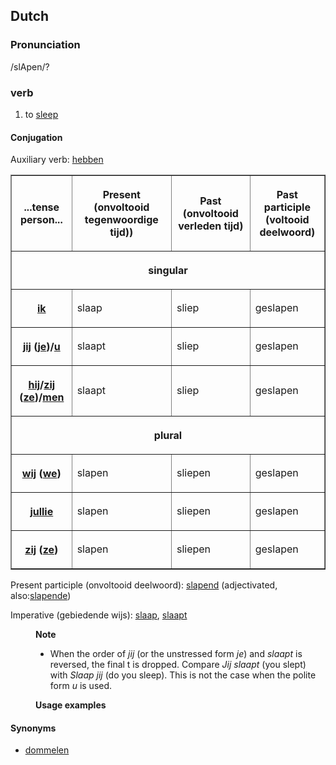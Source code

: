 ==Dutch==
===Pronunciation===
/slApen/?
===verb===
#to [[sleep]]
====Conjugation====

Auxiliary verb: [[hebben]]

<table border=1 cellspacing=0 cellpadding =2>
<tr><th>...tense<br>person...</th><th>Present <br>(onvoltooid tegenwoordige tijd))</th><th>Past <br>(onvoltooid verleden tijd)</th><th>Past participle<br> (voltooid deelwoord)</th></tr>
<tr><th colspan=4>singular</th></tr>
<tr><th>[[ik]]</th><td>slaap</td><td>sliep</td><td>geslapen</td></tr>
<tr><th>[[jij]] ([[je]])/[[u]]</th><td>slaapt</td><td>sliep</td><td>geslapen</td></tr>
<tr><th>[[hij]]/[[zij]] ([[ze]])/[[men]]</th><td>slaapt</td><td>sliep</td><td>geslapen</td></tr>
<tr><th colspan=4>plural</th></tr>
<tr><th>[[wij]] ([[we]])</th><td>slapen</td><td>sliepen</td><td>geslapen</td></tr>
<tr><th>[[jullie]]</th><td>slapen</td><td>sliepen</td><td>geslapen</td></tr>
<tr><th>[[zij]] ([[ze]])</th><td>slapen</td><td>sliepen</td><td>geslapen</td></tr>
</table>

Present participle (onvoltooid deelwoord): [[slapend]] (adjectivated, also:[[slapende]])

Imperative (gebiedende wijs): [[slaap]], [[slaapt]]

:'''Note'''
:* When the order of ''jij'' (or the unstressed form ''je'') and ''slaapt'' is reversed, the final t is dropped. Compare ''Jij slaapt'' (you slept) with ''Slaap jij'' (do you sleep). This is not the case when the polite form ''u'' is used.

:'''Usage examples'''

==== Synonyms ====
*[[dommelen]]